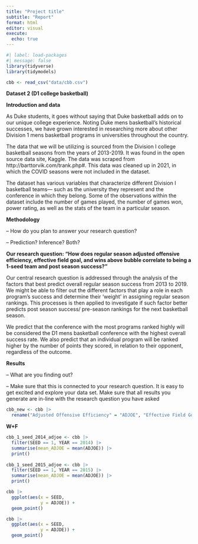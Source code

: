 ```yaml
---
title: "Project title"
subtitle: "Report"
format: html
editor: visual
execute:
  echo: true
---
```


```r
#| label: load-packages
#| message: false
library(tidyverse)
library(tidymodels)
```

```r
cbb <- read_csv("data/cbb.csv")
```

**Dataset 2 (D1 college basketball)**

**Introduction and data**

As Duke students, it goes without saying that Duke basketball adds on to our unique college experience. Noting Duke mens basketball's historical successes, we have grown interested in researching more about other Division 1 mens basketball programs in universities throughout the country.

The data that we will be utilizing is sourced from the Division I college basketball seasons from the years of 2013-2019. It was found in the open source data site, Kaggle. The data was scraped from http://barttorvik.com/trank.php#. This data was cleaned up in 2021, in which the COVID seasons were not included in the dataset.

The dataset has various variables that characterize different Division I basketball teams--- such as the university they represent and the conference in which they belong. Some of the observations within the dataset include the number of games played, the number of games won, power rating, as well as the stats of the team in a particular season.

**Methodology**

-- How do you plan to answer your research question?

-- Prediction? Inference? Both?

**Our research question: "How does regular season adjusted offensive efficiency, effective field goal, and wins above bubble correlate to being a 1-seed team and post season success?"**

Our central research question is addressed through the analysis of the factors that best predict overall regular season success from 2013 to 2019. We might be able to filter out the different factors that play a role in each program's success and determine their 'weight' in assigning regular season rankings. This processes is then applied to investigate if such factor better predicts post season success/ pre-season rankings for the next basketball season.

We predict that the conference with the most programs ranked highly will be considered the D1 mens basketball conference with the highest overall success rate. We also predict that an individual program will be ranked higher by the number of points they scored, in relation to their opponent, regardless of the outcome.

**Results**

-- What are you finding out?

-- Make sure that this is connected to your research question. It is easy to get excited and explore your data set. Make sure that all results you generate are in-line with the research question you have asked

```r
cbb_new <- cbb |>
  rename("Adjusted Offensive Efficiency" = "ADJOE", "Effective Field Goal" = "EFG_O", "Wins Above Bubble" = "WAB")
```

**W+F**

```r

cbb_1_seed_2014_adjoe <- cbb |>
  filter(SEED == 1, YEAR == 2014) |>
  summarise(mean_ADJOE = mean(ADJOE)) |>
  print()
  
cbb_1_seed_2015_adjoe <- cbb |>
  filter(SEED == 1, YEAR == 2015) |>
  summarise(mean_ADJOE = mean(ADJOE)) |>
  print()

cbb |>
  ggplot(aes(x = SEED,
             y = ADJOE)) +
  geom_point()

cbb |>
  ggplot(aes(x = SEED,
             y = ADJDE)) +
  geom_point()

```
